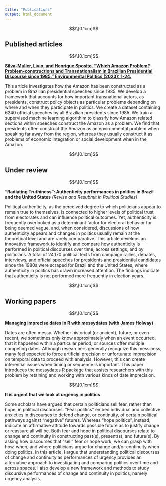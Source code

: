 ```yaml
---
title: "Publications"
output: html_document
---
```


<style type="text/css">
h1 {
  font-size: 45px;
  text-align: center;
}
h1.title {
  font-size: 40px;
  text-align: center;
}
</style>

$$\\[0.1cm]$$

## Published articles

$$\\[0.1cm]$$

[**Silva-Muller, Livio, and Henrique Sposito. "Which Amazon Problem? Problem-constructions and Transnationalism in Brazilian Presidential Discourse since 1985." Environmental Politics (2023): 1-24.**](https://www.tandfonline.com/doi/full/10.1080/09644016.2023.2220639)

This article investigates how the Amazon has been constructed as a problem in Brazilian presidential speeches since 1985. We develop a framework that accounts for how important transnational actors, as presidents, construct policy objects as particular problems depending on where and when they participate in politics. We create a dataset containing 6240 official speeches by all Brazilian presidents since 1985. We train a supervised machine learning algorithim to classify how Amazon related sections within speeches construct the Amazon as a problem. We find that presidents often construct the Amazon as an environmental problem when speaking far away from the region, whereas they usually construct it as problems of economic integration or social development when in the Amazon.

$$\\[0.1cm]$$

## Under review

$$\\[0.1cm]$$

**"Radiating Truthiness": Authenticity performances in politics in Brazil and the United States** *(Revise and Resubmit in Political Studies)*

Political authenticity, as the perceived degree to which politicians appear to remain true to themselves, is connected to higher levels of political trust from electorates and can influence political outcomes. Yet, authenticity is frequently overlooked as a determinant factor for electoral behavior for being deemed vague, and, when considered, discussions of how authenticity appears and changes in politics usually remain at the theoretical level and are rarely comparative. This article develops an innovative framework to identify and compare how authenticity is performed in political discourses over time, across settings, and by politicians. A total of 24,170 political texts from campaign rallies, debates, interviews, and official speeches for presidents and presidential candidates since the 1980s were scraped for Brazil and the United States, where authenticity in politics has drawn increased attention. The findings indicate that authenticity is not performed more frequently in election years.

$$\\[0.1cm]$$

## Working papers

$$\\[0.1cm]$$

**Managing imprecise dates in R with messydates (with James Holway)**

Dates are often messy. Whether historical (or ancient), future, or even recent, we sometimes only know approximately when an event occurred, that it happened within a particular period, or sources offer multiple competing dates. Although researchers generally recognize this messiness, many feel expected to force artificial precision or unfortunate imprecision on temporal data to proceed with analysis. However, this can create inferential issues when timing or sequence is important. This paper introduces the [messydates](https://globalgov.github.io/messydates/) R package that assists researchers with this problem by retaining and working with various kinds of date imprecision.

$$\\[0.1cm]$$

**It is urgent that we look at urgency in politics**

Some scholars have argued that certain politicians sell fear, rather than hope, in political discourses. “Fear politics” embed individual and collective anxieties in discourses to defend change, or continuity, of certain political pathways against “negative” futures. Whereas “hope politics”, instead, indicate an affirmative attitude towards possible future as to justify change or reassure all will be. Both fear and hope in political discourses relate to change and continuity in constructing past(s), present(s), and future(s). By asking how discourses that “sell” fear or hope work, we can grasp with how, when, and where politicians argue for change and/or continuity when doing politics. In this article, I argue that understanding political discourses of change and continuity as performances of urgency provides an alternative approach to investigating and comparing politics over time and across spaces. I also develop a new framework and methods to study discursive performances of change and continuity in politics, namely urgency analysis.
